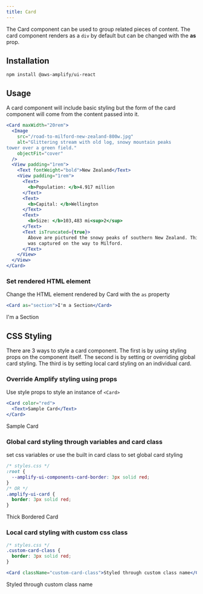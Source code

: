 ```yaml
---
title: Card
---
```



The Card component can be used to group related pieces of content. The card component renders as a `div` by default but can be changed with the **as** prop.

## Installation

```
npm install @aws-amplify/ui-react
```

## Usage

A card component will include basic styling but the form of the card component will come from the content passed into it.

```jsx
<Card maxWidth="20rem">
  <Image
    src="/road-to-milford-new-zealand-800w.jpg"
    alt="Glittering stream with old log, snowy mountain peaks
tower over a green field."
    objectFit="cover"
  />
  <View padding="1rem">
    <Text fontWeight="bold">New Zealand</Text>
    <View padding="1rem">
      <Text>
        <b>Population: </b>4.917 million
      </Text>
      <Text>
        <b>Capital: </b>Wellington
      </Text>
      <Text>
        <b>Size: </b>103,483 mi<sup>2</sup>
      </Text>
      <Text isTruncated={true}>
        Above are pictured the snowy peaks of southern New Zealand. This view
        was captured on the way to Milford.
      </Text>
    </View>
  </View>
</Card>
```

<CardSample />

### Set rendered HTML element

Change the HTML element rendered by Card with the `as` property

```jsx
<Card as="section">I'm a Section</Card>
```

<Card as="section">I'm a Section</Card>

## CSS Styling

There are 3 ways to style a card component. The first is by using styling props on the component itself. The second is by setting or overriding global card styling. The third is by setting local card styling on an individual card.

### Override Amplify styling using props

Use style props to style an instance of `<Card>`

```jsx
<Card color="red">
  <Text>Sample Card</Text>
</Card>
```

<Card color="red">
  <Text>Sample Card</Text>
</Card>

### Global card styling through variables and card class

set css variables or use the built in card class to set global card styling

```css
/* styles.css */
:root {
  --amplify-ui-components-card-border: 3px solid red;
}
/* OR */
.amplify-ui-card {
  border: 3px solid red;
}
```

<Card className="amplify-ui-card-thick-border"> Thick Bordered Card </Card>

### Local card styling with custom css class

```css
/* styles.css */
.custom-card-class {
  border: 3px solid red;
}
```

```jsx
<Card className="custom-card-class">Styled through custom class name</Card>
```

<Card className="custom-card-class">Styled through custom class name</Card>

